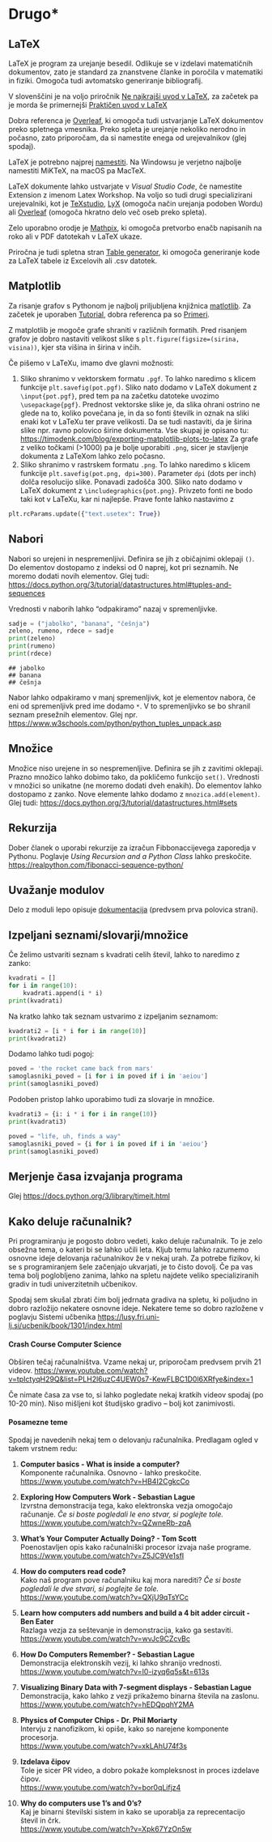 # Drugo\*

## LaTeX

LaTeX je program za urejanje besedil. Odlikuje se v izdelavi matematičnih dokumentov, zato je standard za znanstvene članke in poročila v matematiki in fiziki. Omogoča tudi avtomatsko generiranje bibliografij.

V slovenščini je na voljo priročnik [Ne najkrajši uvod v LaTeX](https://users.fmf.uni-lj.si/plestenjak/Vaje/LaTeX/lshort.pdf), za začetek pa je morda še primernejši [Praktičen uvod v LaTeX](https://e6.ijs.si/~jslak/files/prakticen_uvod_v_latex.pdf)

Dobra referenca je [Overleaf](https://www.overleaf.com/learn), ki omogoča tudi ustvarjanje LaTeX dokumentov preko spletnega vmesnika. Preko spleta je urejanje nekoliko nerodno in počasno, zato priporočam, da si namestite enega od urejevalnikov (glej spodaj).

LaTeX je potrebno najprej [namestiti](https://www.latex-project.org/get/). Na Windowsu je verjetno najbolje namestiti MiKTeX, na macOS pa MacTeX.

LaTeX dokumente lahko ustvarjate v *Visual Studio Code*, če namestite Extension z imenom Latex Workshop. Na voljo so tudi drugi specializirani urejevalniki, kot je [TeXstudio](https://www.texstudio.org), [LyX](https://www.lyx.org) (omogoča način urejanja podoben Wordu) ali [Overleaf](https://www.overleaf.com) (omogoča hkratno delo več oseb preko spleta).

Zelo uporabno orodje je [Mathpix](https://mathpix.com), ki omogoča pretvorbo enačb napisanih na roko ali v PDF datotekah v LaTeX ukaze.

Priročna je tudi spletna stran [Table generator](https://www.tablesgenerator.com), ki omogoča generiranje kode za LaTeX tabele iz Excelovih ali .csv datotek.

## Matplotlib

Za risanje grafov s Pythonom je najbolj priljubljena knjižnica [matlotlib](http://matplotlib.org/). Za začetek je uporaben [Tutorial](https://matplotlib.org/stable/tutorials/index.html), dobra referenca pa so [Primeri](https://matplotlib.org/stable/gallery/index.html).

Z matplotlib je mogoče grafe shraniti v različnih formatih. Pred risanjem grafov je dobro nastaviti velikost slike s `plt.figure(figsize=(sirina, visina))`, kjer sta višina in širina v inčih.

Če pišemo v LaTeXu, imamo dve glavni možnosti:

1.  Sliko shranimo v vektorskem formatu `.pgf`. To lahko naredimo s klicem funkcije `plt.savefig(pot.pgf)`. Sliko nato dodamo v LaTeX dokument z `\input{pot.pgf}`, pred tem pa na začetku datoteke uvozimo `\usepackage{pgf}`. Prednost vektorske slike je, da slika ohrani ostrino ne glede na to, koliko povečana je, in da so fonti številk in oznak na sliki enaki kot v LaTeXu ter prave velikosti. Da se tudi nastaviti, da je širina slike npr. ravno polovico širine dokumenta. Vse skupaj je opisano tu: <https://timodenk.com/blog/exporting-matplotlib-plots-to-latex> Za grafe z veliko točkami (\>1000) pa je bolje uporabiti `.png`, sicer je stavljenje dokumenta z LaTeXom lahko zelo počasno.
2.  Sliko shranimo v rastrskem formatu `.png`. To lahko naredimo s klicem funkcije `plt.savefig(pot.png, dpi=300)`. Parameter `dpi` (dots per inch) dolča resolucijo slike. Ponavadi zadošča 300. Sliko nato dodamo v LaTeX dokument z `\includegraphics{pot.png}`. Privzeto fonti ne bodo taki kot v LaTeXu, kar ni najlepše. Prave fonte lahko nastavimo z

```python
plt.rcParams.update({"text.usetex": True})
```

## Nabori

Nabori so urejeni in nespremenljivi. Definira se jih z običajnimi oklepaji `()`. Do elementov dostopamo z indeksi od 0 naprej, kot pri seznamih. Ne moremo dodati novih elementov. Glej tudi: <https://docs.python.org/3/tutorial/datastructures.html#tuples-and-sequences>

Vrednosti v naborih lahko "odpakiramo" nazaj v spremenljivke.

```python
sadje = ("jabolko", "banana", "češnja")
zeleno, rumeno, rdece = sadje
print(zeleno)
print(rumeno)
print(rdece)
```

    ## jabolko
    ## banana
    ## češnja

Nabor lahko odpakiramo v manj spremenljivk, kot je elementov nabora, če eni od spremenljivk pred ime dodamo `*`. V to spremenljivko se bo shranil seznam presežnih elementov. Glej npr. <https://www.w3schools.com/python/python_tuples_unpack.asp>

## Množice

Množice niso urejene in so nespremenljive. Definira se jih z zavitimi oklepaji. Prazno množico lahko dobimo tako, da pokličemo funkcijo `set()`. Vrednosti v množici so unikatne (ne moremo dodati dveh enakih). Do elementov lahko dostopamo z zanko. Nove elemente lahko dodamo z `mnozica.add(element)`. Glej tudi: <https://docs.python.org/3/tutorial/datastructures.html#sets>

## Rekurzija

Dober članek o uporabi rekurzije za izračun Fibbonaccijevega zaporedja v Pythonu. Poglavje *Using Recursion and a Python Class* lahko preskočite. <https://realpython.com/fibonacci-sequence-python/>

## Uvažanje modulov

Delo z moduli lepo opisuje [dokumentacija](https://docs.python.org/3/tutorial/modules.html) (predvsem prva polovica strani).

## Izpeljani seznami/slovarji/množice

Če želimo ustvariti seznam s kvadrati celih števil, lahko to naredimo z zanko:

```python
kvadrati = []
for i in range(10):
    kvadrati.append(i * i)
print(kvadrati)
```

Na kratko lahko tak seznam ustvarimo z izpeljanim seznamom:

```python
kvadrati2 = [i * i for i in range(10)]
print(kvadrati2)
```

Dodamo lahko tudi pogoj:

```python
poved = 'the rocket came back from mars'
samoglasniki_poved = [i for i in poved if i in 'aeiou']
print(samoglasniki_poved)
```

Podoben pristop lahko uporabimo tudi za slovarje in množice.

```python
kvadrati3 = {i: i * i for i in range(10)}
print(kvadrati3)
```

```python
poved = "life, uh, finds a way"
samoglasniki_poved = {i for i in poved if i in 'aeiou'}
print(samoglasniki_poved)
```

## Merjenje časa izvajanja programa

Glej <https://docs.python.org/3/library/timeit.html>

## Kako deluje računalnik?

Pri programiranju je pogosto dobro vedeti, kako deluje računalnik. To je zelo obsežna tema, o kateri bi se lahko učili leta. Kljub temu lahko razumemo osnovne ideje delovanja računalnikov že v nekaj urah. Za potrebe fizikov, ki se s programiranjem šele začenjajo ukvarjati, je to čisto dovolj. Če pa vas tema bolj poglobljeno zanima, lahko na spletu najdete veliko specializiranih gradiv in tudi univerzitetnih učbenikov.

Spodaj sem skušal zbrati čim bolj jedrnata gradiva na spletu, ki poljudno in dobro razložijo nekatere osnovne ideje. Nekatere teme so dobro razložene v poglavju Sistemi učbenika <https://lusy.fri.uni-lj.si/ucbenik/book/1301/index.html>

#### Crash Course Computer Science {.unnumbered}

Obširen tečaj računalništva. Vzame nekaj ur, priporočam predvsem prvih 21 videov. <https://www.youtube.com/watch?v=tpIctyqH29Q&list=PLH2l6uzC4UEW0s7-KewFLBC1D0l6XRfye&index=1>

Če nimate časa za vse to, si lahko pogledate nekaj kratkih videov spodaj (po 10-20 min). Niso mišljeni kot študijsko gradivo -- bolj kot zanimivosti.

#### Posamezne teme {.unnumbered}

Spodaj je navedenih nekaj tem o delovanju računalnika. Predlagam ogled v takem vrstnem redu:

1.  **Computer basics - What is inside a computer?**<br> Komponente računalnika. Osnovno - lahko preskočite.<br> <https://www.youtube.com/watch?v=HB4I2CgkcCo>

2.  **Exploring How Computers Work - Sebastian Lague**<br> Izvrstna demonstracija tega, kako elektronska vezja omogočajo računanje. *Če si boste pogledali le eno stvar, si poglejte tole.*<br> <https://www.youtube.com/watch?v=QZwneRb-zqA>

3.  **What's Your Computer Actually Doing? - Tom Scott**<br> Poenostavljen opis kako računalniški procesor izvaja naše programe.<br> <https://www.youtube.com/watch?v=Z5JC9Ve1sfI>

4.  **How do computers read code?**<br> Kako naš program pove računalniku kaj mora narediti? *Če si boste pogledali le dve stvari, si poglejte še tole.*<br> <https://www.youtube.com/watch?v=QXjU9qTsYCc>

5.  **Learn how computers add numbers and build a 4 bit adder circuit - Ben Eater**<br> Razlaga vezja za seštevanje in demonstracija, kako ga sestaviti.<br> <https://www.youtube.com/watch?v=wvJc9CZcvBc>

6.  **How Do Computers Remember? - Sebastian Lague**<br> Demonstracija elektronskih vezij, ki lahko shranijo vrednosti.<br> <https://www.youtube.com/watch?v=I0-izyq6q5s&t=613s>

7.  **Visualizing Binary Data with 7-segment displays - Sebastian Lague**<br> Demonstracija, kako lahko z vezji prikažemo binarna števila na zaslonu. <https://www.youtube.com/watch?v=hEDQpqhY2MA>

8.  **Physics of Computer Chips - Dr. Phil Moriarty**<br> Intervju z nanofizikom, ki opiše, kako so narejene komponente procesorja.<br> <https://www.youtube.com/watch?v=xkLAhU74f3s>

9.  **Izdelava čipov**<br> Tole je sicer PR video, a dobro pokaže kompleksnost in proces izdelave čipov.<br> <https://www.youtube.com/watch?v=bor0qLifjz4>

10. **Why do computers use 1's and 0's?**<br> Kaj je binarni številski sistem in kako se uporablja za reprecentacijo števil in črk.<br> <https://www.youtube.com/watch?v=Xpk67YzOn5w>
